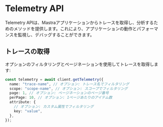 # Telemetry API

Telemetry APIは、Mastraアプリケーションからトレースを取得し、分析するためのメソッドを提供します。これにより、アプリケーションの動作とパフォーマンスを監視し、デバッグすることができます。

## トレースの取得

オプションのフィルタリングとページネーションを使用してトレースを取得します:

```typescript
const telemetry = await client.getTelemetry({
  name: "trace-name", // オプション: トレース名でフィルタリング
  scope: "scope-name", // オプション: スコープでフィルタリング
  page: 1, // オプション: ページネーションのページ番号
  perPage: 10, // オプション: 1ページあたりのアイテム数
  attribute: {
    // オプション: カスタム属性でフィルタリング
    key: "value",
  },
});
```
